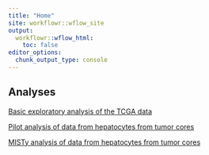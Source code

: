 ```yaml
---
title: "Home"
site: workflowr::wflow_site
output:
  workflowr::wflow_html:
    toc: false
editor_options:
  chunk_output_type: console
---
```


## Analyses

[Basic exploratory analysis of the TCGA data](tcga.html)

[Pilot analysis of data from hepatocytes from tumor cores](cores.html)

[MISTy analysis of data from hepatocytes from tumor cores](misty.html)
